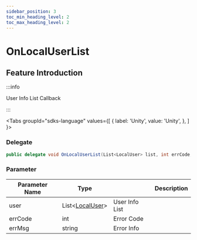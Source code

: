 ```yaml
---
sidebar_position: 3
toc_min_heading_level: 2
toc_max_heading_level: 2
---
```


# OnLocalUserList

## Feature Introduction

:::info

User Info List Callback

:::

<Tabs
groupId="sdks-language"
values={[
{ label: 'Unity', value: 'Unity', },
]
}>

<TabItem value="Unity">

### Delegate

```C# showLineNumbers
public delegate void OnLocalUserList(List<LocalUser> list, int errCode, string errMsg);
```

### Parameter

| Parameter Name | Type                           || Description     |
| -------- | -------------------------------------------------------------------------------------- | -------- | -------- |
| user | List<[LocalUser](/class/user/userInfo.mdx)> | User Info List|
| errCode | int | Error Code |
| errMsg | string |Error Info |

</TabItem>

</Tabs>
